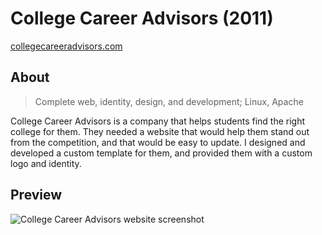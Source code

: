 # College Career Advisors (2011)
<ThickText>[collegecareeradvisors.com](http://collegecareeradvisors.com/)</ThickText>

## About
> Complete web, identity, design, and development; Linux, Apache

College Career Advisors is a company that helps students find the right college for them. They needed a website that would help them stand out from the competition, and that would be easy to update. I designed and developed a custom template for them, and provided them with a custom logo and identity.

## Preview

<Image
	src="/static/clients/img-cca.jpg"
	alt="College Career Advisors website screenshot"
/>
